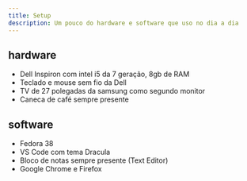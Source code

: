 ```yaml
---
title: Setup
description: Um pouco do hardware e software que uso no dia a dia
---
```


## hardware
- Dell Inspiron com intel i5 da 7 geração, 8gb de RAM
- Teclado e mouse sem fio da Dell
- TV de 27 polegadas da samsung como segundo monitor
- Caneca de café sempre presente

## software
- Fedora 38
- VS Code com tema Dracula
- Bloco de notas sempre presente (Text Editor)
- Google Chrome e Firefox
